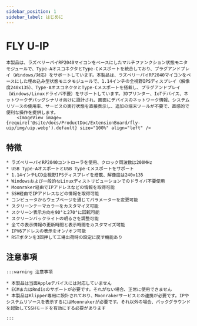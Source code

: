 ```yaml
---
sidebar_position: 1
sidebar_label: はじめに
---
```




# FLY U-IP
    本製品は、ラズベリーパイRP2040マイコンをベースにしたマルチファンクション状態モニタモジュールで、Type-AオスコネクタとType-Cメスポートを統合しており、プラグアンドプレイ（Windows/対応）をサポートしています。本製品は、ラズベリーパイRP2040マイコンをベースにした埋め込み型状態モニタモジュールで、1.14インチの全視野IPSディスプレイ（解像度240x135）、Type-AオスコネクタとType-Cメスポートを搭載し、プラグアンドプレイ（Windows/Linuxドライバ不要）をサポートしています。3Dプリンター、IoTデバイス、ネットワークデバッグシナリオ向けに設計され、画面にデバイスのネットワーク情報、システムリソースの使用率、サービスの実行状態を直接表示し、追加の端末ツールが不要で、直感的で便利な操作を提供します。
        <ImageView image={require('@site/docs/ProductDoc/ExtensionBoard/fly-uip/img/uip.webp').default} size="100%" align="left" />

## 特徴 

    * ラズベリーパイRP2040コントローラを使用、クロック周波数は200MHz
    * USB Type-AオスポートとUSB Type-Cメスポートをサポート
    * 1.14インチLCD全視野IPSディスプレイを搭載、解像度は240x135
    * Windowsおよび一般的なLinuxディストリビューションでのドライバ不要使用
    * Moonraker経由でIPアドレスなどの情報を取得可能
    * SSH経由でIPアドレスなどの情報を取得可能
    * コンピュータからウェブページを通じてパラメーターを変更可能
    * スクリーンテーマカラーをカスタマイズ可能
    * スクリーン表示方向を90°と270°に回転可能
    * スクリーンバックライトの明るさを調整可能
    * 全ての表示情報の更新時間と表示時間をカスタマイズ可能
    * IPV6アドレスの表示をオン/オフ可能
    * RSTボタンを3回押して工場出荷時の設定に戻す機能あり

## 注意事項

    :::warning 注意事項

    * 本製品は当面Appleデバイスには対応していません
    * ECMまたはRndisのサポートが必要です。それがない場合、正常に使用できません
    * 本製品はKlipper専用に設計されており、Moonrakerサービスとの連携が必要です。IPやシステムリソースを表示するにはMoonrakerが必要です。それ以外の場合、バックグラウンドを起動してSSHモードを有効にする必要があります
    
    :::
